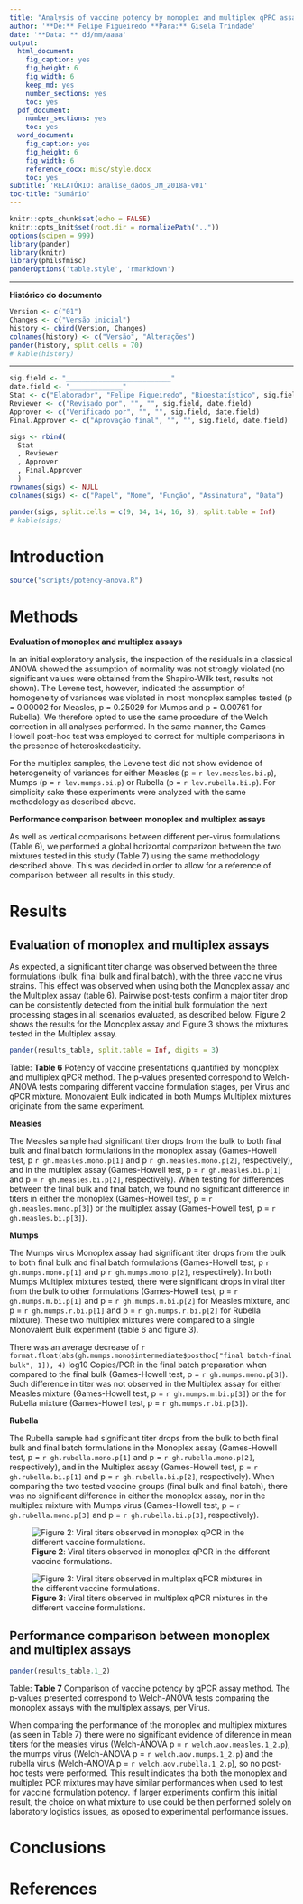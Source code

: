 ```yaml
---
title: "Analysis of vaccine potency by monoplex and multiplex qPRC assay"
author: '**De:** Felipe Figueiredo **Para:** Gisela Trindade'
date: '**Data: ** dd/mm/aaaa'
output:
  html_document:
    fig_caption: yes
    fig_height: 6
    fig_width: 6
    keep_md: yes
    number_sections: yes
    toc: yes
  pdf_document:
    number_sections: yes
    toc: yes
  word_document:
    fig_caption: yes
    fig_height: 6
    fig_width: 6
    reference_docx: misc/style.docx
    toc: yes
subtitle: 'RELATÓRIO: analise_dados_JM_2018a-v01'
toc-title: "Sumário"
---
```


```r
knitr::opts_chunk$set(echo = FALSE)
knitr::opts_knit$set(root.dir = normalizePath(".."))
options(scipen = 999)
library(pander)
library(knitr)
library(philsfmisc)
panderOptions('table.style', 'rmarkdown')
```

---

**Histórico do documento**

```r
Version <- c("01")
Changes <- c("Versão inicial")
history <- cbind(Version, Changes)
colnames(history) <- c("Versão", "Alterações")
pander(history, split.cells = 70)
# kable(history)
```

---

<!-- # Assinaturas -->

```r
sig.field <- "__________________________"
date.field <- "_____________"
Stat <- c("Elaborador", "Felipe Figueiredo", "Bioestatístico", sig.field, date.field)
Reviewer <- c("Revisado por", "", "", sig.field, date.field)
Approver <- c("Verificado por", "", "", sig.field, date.field)
Final.Approver <- c("Aprovação final", "", "", sig.field, date.field)

sigs <- rbind(
  Stat
  , Reviewer
  , Approver
  , Final.Approver
  )
rownames(sigs) <- NULL
colnames(sigs) <- c("Papel", "Nome", "Função", "Assinatura", "Data")

pander(sigs, split.cells = c(9, 14, 14, 16, 8), split.table = Inf)
# kable(sigs)
```

<!-- # Lista de abreviaturas -->

# Introduction

<!-- ## Objetivos -->

<!-- ## Recepção e tratamento dos dados -->

```r
source("scripts/potency-anova.R")
```

# Methods

**Evaluation of monoplex and multiplex assays**

In an initial exploratory analysis, the inspection of the residuals in a classical ANOVA showed the assumption of normality was not strongly violated (no significant values were obtained from the Shapiro-Wilk test, results not shown).
The Levene test, however, indicated the assumption of homogeneity of variances was violated in most monoplex samples tested (p = 0.00002 for Measles, p = 0.25029 for Mumps and p = 0.00761 for Rubella).
We therefore opted to use the same procedure of the Welch correction in all analyses performed.
In the same manner, the Games-Howell post-hoc test was employed to correct for multiple comparisons in the presence of heteroskedasticity.

For the multiplex samples, the Levene test did not show evidence of heterogeneity of variances for either Measles (p = `r lev.measles.bi.p`), Mumps (p = `r lev.mumps.bi.p`) or Rubella (p = `r lev.rubella.bi.p`).
For simplicity sake these experiments were analyzed with the same methodology as described above.

**Performance comparison between monoplex and multiplex assays**

As well as vertical comparisons between different per-virus formulations (Table 6), we performed a global horizontal comparizon between the two mixtures tested in this study (Table 7) using the same methodology described above.
This was decided in order to allow for a reference of comparison between all results in this study.

# Results

## Evaluation of monoplex and multiplex assays

As expected, a significant titer change was observed between the three formulations (bulk, final bulk and final batch), with the three vaccine virus strains.
This effect was observed when using both the Monoplex assay
and the Multiplex assay
(table 6).
Pairwise post-tests confirm a major titer drop can be consistently detected from the initial bulk formulation the next processing stages in all scenarios evaluated, as described below.
Figure 2 shows the results for the Monoplex assay and Figure 3 shows the mixtures tested in the Multiplex assay.

<!-- monoplex -->
<!-- (p = `r welch.aov.measles.mono.p`, p = `r welch.aov.mumps.mono.p` and p = `r welch.aov.rubella.mono.p` for Measles, Mumps and Rubella, respectively), -->
<!-- multiplex -->
<!-- (p = `r welch.aov.measles.bi.p`, p = `r welch.aov.mumps.m.bi.p`, p = `r welch.aov.mumps.r.bi.p`,  and p = `r welch.aov.rubella.bi.p` for Measles, Mumps coupled with Measles, Mumps coupled with Rubella and Rubella, respectively). -->

```r
pander(results_table, split.table = Inf, digits = 3)
```

Table: **Table 6** Potency of vaccine presentations quantified by monoplex and multiplex qPCR
method.
The p-values presented correspond to Welch-ANOVA tests comparing different vaccine formulation stages, per Virus and qPCR mixture.
Monovalent Bulk indicated in both Mumps Multiplex mixtures originate from the same experiment.

**Measles**

The Measles sample had significant titer drops from the bulk to both final bulk and final batch formulations
in the monoplex assay
(Games-Howell test, p `r gh.measles.mono.p[1]` and p `r gh.measles.mono.p[2]`, respectively),
and in the multiplex assay
(Games-Howell test, p = `r gh.measles.bi.p[1]` and p = `r gh.measles.bi.p[2]`, respectively).
When testing for differences between the final bulk and final batch, we found no significant difference in titers in either the
monoplex (Games-Howell test, p = `r gh.measles.mono.p[3]`) or the
multiplex assay (Games-Howell test, p = `r gh.measles.bi.p[3]`).

**Mumps**

The Mumps virus Monoplex assay had significant titer drops from the bulk to both final bulk and final batch formulations
(Games-Howell test, p `r gh.mumps.mono.p[1]` and p `r gh.mumps.mono.p[2]`, respectively).
In both Mumps Multiplex mixtures tested, there were significant drops in viral titer from the bulk to other formulations
(Games-Howell test, p = `r gh.mumps.m.bi.p[1]` and p = `r gh.mumps.m.bi.p[2]` for Measles mixture,
and p = `r gh.mumps.r.bi.p[1]` and p = `r gh.mumps.r.bi.p[2]` for Rubella mixture).
These two multiplex mixtures were compared to a single Monovalent Bulk experiment (table 6 and figure 3).

There was an average decrease of
`r format.float(abs(gh.mumps.mono$intermediate$posthoc["final batch-final bulk", 1]), 4)`
log10 Copies/PCR in the final batch preparation when compared to the final bulk
(Games-Howell test, p = `r gh.mumps.mono.p[3]`).
Such difference in titer was not observed in the Multiplex assay for either
Measles mixture (Games-Howell test, p = `r gh.mumps.m.bi.p[3]`)
or the for
Rubella mixture (Games-Howell test, p = `r gh.mumps.r.bi.p[3]`).

**Rubella**

The Rubella sample had significant titer drops from the bulk to both final bulk and final batch formulations
in the Monoplex assay
(Games-Howell test, p = `r gh.rubella.mono.p[1]` and p = `r gh.rubella.mono.p[2]`, respectively),
and in the Multiplex assay
(Games-Howell test, p = `r gh.rubella.bi.p[1]` and p = `r gh.rubella.bi.p[2]`, respectively).
When comparing the two tested vaccine groups (final bulk and final batch), there was no significant difference in either
the monoplex assay, nor in the multiplex mixture with Mumps virus
(Games-Howell test, p = `r gh.rubella.mono.p[3]` and  p = `r gh.rubella.bi.p[3]`, respectively).

![**Figure 2**: Viral titers observed in monoplex qPCR in the different vaccine formulations.](../figures/monoplex.png)

![**Figure 3**: Viral titers observed in multiplex qPCR mixtures in the different vaccine formulations.](../figures/multiplex.png)

## Performance comparison between monoplex and multiplex assays

```r
pander(results_table.1_2)
```

Table: **Table 7** Comparison of vaccine potency by qPCR assay method.
The p-values presented correspond to Welch-ANOVA tests comparing the monoplex assays with the multiplex assays, per Virus.

When comparing the performance of the monoplex and multiplex mixtures (as seen in Table 7) there were no significant evidence of diference in mean titers for
the measles virus (Welch-ANOVA p = `r welch.aov.measles.1_2.p`),
the mumps virus (Welch-ANOVA p = `r welch.aov.mumps.1_2.p`) and
the rubella virus  (Welch-ANOVA p = `r welch.aov.rubella.1_2.p`),
so no post-hoc tests were performed.
This result indicates tha both the monoplex and multiplex PCR mixtures may have similar performances when used to test for vaccine formulation potency.
If larger experiments confirm this initial result, the choice on what mixture to use could be then performed solely on laboratory logistics issues, as oposed to experimental performance issues.

<!-- # Exceções e Desvios do teste -->

# Conclusions

# References

<!-- # Apêndice -->

